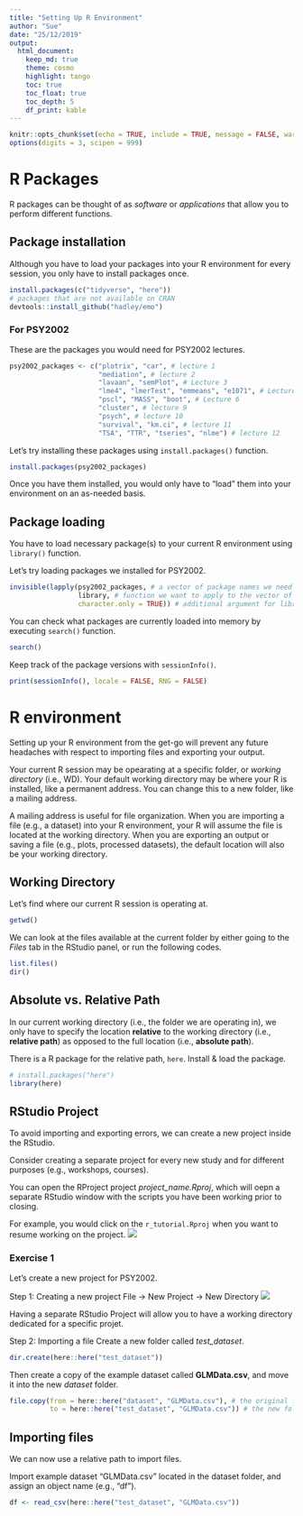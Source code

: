 ```yaml
---
title: "Setting Up R Environment"
author: "Sue"
date: "25/12/2019"
output: 
  html_document:
    keep_md: true
    theme: cosmo
    highlight: tango
    toc: true
    toc_float: true
    toc_depth: 5
    df_print: kable
---
```


```r
knitr::opts_chunk$set(echo = TRUE, include = TRUE, message = FALSE, warning = FALSE, tidy = TRUE)
options(digits = 3, scipen = 999)
```

# R Packages 
R packages can be thought of as *software* or *applications* that allow you to perform different functions.

## Package installation
Although you have to load your packages into your R environment for every session, you only have to install packages once. 
```r
install.packages(c("tidyverse", "here"))
# packages that are not available on CRAN
devtools::install_github("hadley/emo") 
```

### For PSY2002
These are the packages you would need for PSY2002 lectures. 
```r
psy2002_packages <- c("plotrix", "car", # lecture 1
                      "mediation", # lecture 2
                      "lavaan", "semPlot", # Lecture 3
                      "lme4", "lmerTest", "emmeans", "e1071", # Lectures 4 & 5
                      "pscl", "MASS", "boot", # Lecture 6
                      "cluster", # lecture 9
                      "psych", # lecture 10
                      "survival", "km.ci", # lecture 11
                      "TSA", "TTR", "tseries", "nlme") # lecture 12

```

Let's try installing these packages using `install.packages()` function. 

```r
install.packages(psy2002_packages)
```
Once you have them installed, you would only have to "load" them into your environment on an as-needed basis. 

## Package loading  
You have to load necessary package(s) to your current R environment using `library()` function.

Let's try loading packages we installed for PSY2002.  
```r
invisible(lapply(psy2002_packages, # a vector of package names we need for PSY2002
                 library, # function we want to apply to the vector of multiple packages
                 character.only = TRUE)) # additional argument for library() function
```

You can check what packages are currently loaded into memory by executing `search()` function.
```r
search()
```

Keep track of the package versions with `sessionInfo()`. 
```r
print(sessionInfo(), locale = FALSE, RNG = FALSE)
```


# R environment
Setting up your R environment from the get-go will prevent any future headaches with respect to importing files and exporting your output.  

Your current R session may be opearating at a specific folder, or *working directory* (i.e., WD). Your default working directory may be where your R is installed, like a permanent address. You can change this to a new folder, like a mailing address. 

A mailing address is useful for file organization. When you are importing a file (e.g., a dataset) into your R environment, your R will assume the file is located at the working directory. When you are exporting an output or saving a file (e.g., plots, processed datasets), the default location will also be your working directory. 

## Working Directory 

Let's find where our current R session is operating at. 
```r
getwd()
```

We can look at the files available at the current folder by either going to the *Files* tab in the RStudio panel, or run the following codes.
```r
list.files()
dir()
```

## Absolute vs. Relative Path
In our current working directory (i.e., the folder we are operating in), we only have to specify the location **relative** to the working directory (i.e., **relative path**) as opposed to the full location (i.e., **absolute path**). 

There is a R package for the relative path, `here`. Install & load the package. 
```r
# install.packages("here")
library(here)
```



## RStudio Project
To avoid importing and exporting errors, we can create a new project inside the RStudio. 

Consider creating a separate project for every new study and for different purposes (e.g., workshops, courses). 

You can open the RProject project *project_name.Rproj*, which will oepn a separate RStudio window with the scripts you have been working prior to closing.  

For example, you would click on the `r_tutorial.Rproj` when you want to resume working on the project.
![](Fig/rproj.png)


### Exercise 1

Let's create a new project for PSY2002. 

Step 1: Creating a new project
File → New Project → New Directory
![](https://rc2e.com/images_v2/rstudio.newproject.dialog.png)

Having a separate RStudio Project will allow you to have a working directory dedicated for a specific projet. 

Step 2: Importing a file
Create a new folder called *test_dataset*.
```r
dir.create(here::here("test_dataset"))
```

Then create a copy of the example dataset called **GLMData.csv**, and move it into the new *dataset* folder.
```r
file.copy(from = here::here("dataset", "GLMData.csv"), # the original file & its location
          to = here::here("test_dataset", "GLMData.csv")) # the new folder location
```


## Importing files
We can now use a relative path to import files. 

Import example dataset "GLMData.csv" located in the dataset folder, and assign an object name (e.g., "df").
```r
df <- read_csv(here::here("test_dataset", "GLMData.csv"))
```

